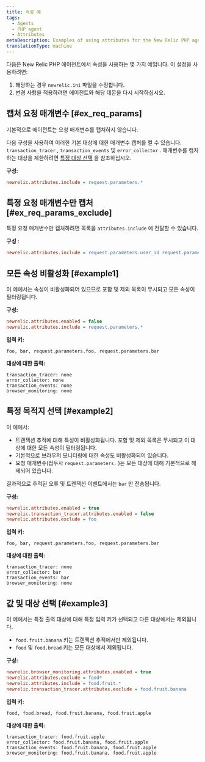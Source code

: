 ```yaml
---
title: 속성 예
tags:
  - Agents
  - PHP agent
  - Attributes
metaDescription: Examples of using attributes for the New Relic PHP agent.
translationType: machine
---
```


다음은 New Relic PHP 에이전트에서 속성을 사용하는 몇 가지 예입니다. 이 설정을 사용하려면:

1. 해당하는 경우 `newrelic.ini` 파일을 수정합니다.
2. 변경 사항을 적용하려면 에이전트와 해당 데몬을 다시 시작하십시오.

## 캡처 요청 매개변수 [#ex_req_params]

기본적으로 에이전트는 요청 매개변수를 캡처하지 않습니다.

다음 구성을 사용하여 이러한 기본 대상에 대한 매개변수 캡처를 켤 수 있습니다. `transaction_tracer` , `transaction_events` 및 `error_collector` . 매개변수를 캡처하는 대상을 제한하려면 [특정 대상 선택](#example2) 을 참조하십시오.

**구성:**

```ini
newrelic.attributes.include = request.parameters.*
```

## 특정 요청 매개변수만 캡처 [#ex_req_params_exclude]

특정 요청 매개변수만 캡처하려면 목록을 `attributes.include` 에 전달할 수 있습니다.

**구성** :

```ini
newrelic.attributes.include = request.parameters.user_id request.parameters.product_id
```

## 모든 속성 비활성화 [#example1]

이 예에서는 속성이 비활성화되어 있으므로 포함 및 제외 목록이 무시되고 모든 속성이 필터링됩니다.

**구성:**

```ini
newrelic.attributes.enabled = false
newrelic.attributes.include = request.parameters.*
```

**입력 키:**

```
foo, bar, request.parameters.foo, request.parameters.bar
```

**대상에 대한 출력:**

```
transaction_tracer: none
error_collector: none
transaction_events: none
browser_monitoring: none
```

## 특정 목적지 선택 [#example2]

이 예에서:

* 트랜잭션 추적에 대해 특성이 비활성화됩니다. 포함 및 제외 목록은 무시되고 이 대상에 대한 모든 속성이 필터링됩니다.
* 기본적으로 브라우저 모니터링에 대한 속성도 비활성화되어 있습니다.
* 요청 매개변수(접두사 `request.parameters.` )는 모든 대상에 대해 기본적으로 해제되어 있습니다.

결과적으로 추적된 오류 및 트랜잭션 이벤트에서는 `bar` 만 전송됩니다.

**구성:**

```ini
newrelic.attributes.enabled = true
newrelic.transaction_tracer.attributes.enabled = false
newrelic.attributes.exclude = foo
```

**입력 키:**

```
foo, bar, request.parameters.foo, request.parameters.bar
```

**대상에 대한 출력:**

```
transaction_tracer: none
error_collector: bar
transaction_events: bar
browser_monitoring: none
```

## 값 및 대상 선택 [#example3]

이 예에서는 특정 출력 대상에 대해 특정 입력 키가 선택되고 다른 대상에서는 제외됩니다.

* `food.fruit.banana` 키는 트랜잭션 추적에서만 제외됩니다.
* `food` 및 `food.bread` 키는 모든 대상에서 제외됩니다.

**구성:**

```ini
newrelic.browser_monitoring.attributes.enabled = true
newrelic.attributes.exclude = food*
newrelic.attributes.include = food.fruit.*
newrelic.transaction_tracer.attributes.exclude = food.fruit.banana
```

**입력 키:**

```
food, food.bread, food.fruit.banana, food.fruit.apple
```

**대상에 대한 출력:**

```
transaction_tracer: food.fruit.apple
error_collector: food.fruit.banana, food.fruit.apple
transaction_events: food.fruit.banana, food.fruit.apple
browser_monitoring: food.fruit.banana, food.fruit.apple
```